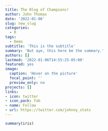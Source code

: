 ```yaml
---
title: The Blog of Champions!
author: John Thomas
date: '2022-01-06'
slug: new_slug
categories:
  - R
tags:
  - Demo
subtitle: 'This is the subtitle'
summary: 'But aye, this here be the summary.'
authors: []
lastmod: '2022-01-06T14:55:25-05:00'
featured: yes
image:
  caption: 'Hover on the picture'
  focal_point: ''
  preview_only: no
projects: []
links:
- icon: twitter
- icon_pack: fab
- name: Follow
- url: https://twitter.com/johnny_stats
---
```


```r
summary(iris)
```
